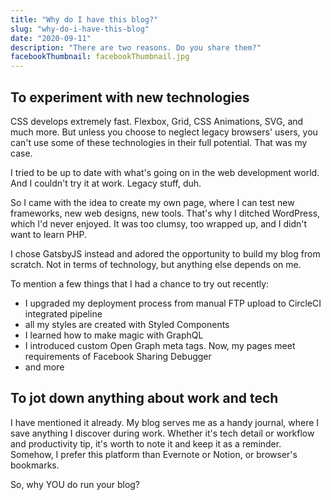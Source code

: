 ```yaml
---
title: "Why do I have this blog?"
slug: "why-do-i-have-this-blog"
date: "2020-09-11"
description: "There are two reasons. Do you share them?"
facebookThumbnail: facebookThumbnail.jpg
---
```


## To experiment with new technologies

CSS develops extremely fast. Flexbox, Grid, CSS Animations, SVG, and much more. But unless you choose to neglect legacy browsers' users, you can't use some of these technologies in their full potential. That was my case.

I tried to be up to date with what's going on in the web development world. And I couldn't try it at work. Legacy stuff, duh.

So I came with the idea to create my own page, where I can test new frameworks, new web designs, new tools. That's why I ditched WordPress, which I'd never enjoyed. It was too clumsy, too wrapped up, and I didn't want to learn PHP.

I chose GatsbyJS instead and adored the opportunity to build my blog from scratch. Not in terms of technology, but anything else depends on me.

To mention a few things that I had a chance to try out recently:

- I upgraded my deployment process from manual FTP upload to CircleCI integrated pipeline
- all my styles are created with Styled Components
- I learned how to make magic with GraphQL
- I introduced custom Open Graph meta tags. Now, my pages meet requirements of Facebook Sharing Debugger  
- and more

## To jot down anything about work and tech

I have mentioned it already. My blog serves me as a handy journal, where I save anything I discover during work. Whether it's tech detail or workflow and productivity tip, it's worth to note it and keep it as a reminder. Somehow, I prefer this platform than Evernote or Notion, or browser's bookmarks.

So, why YOU do run your blog?